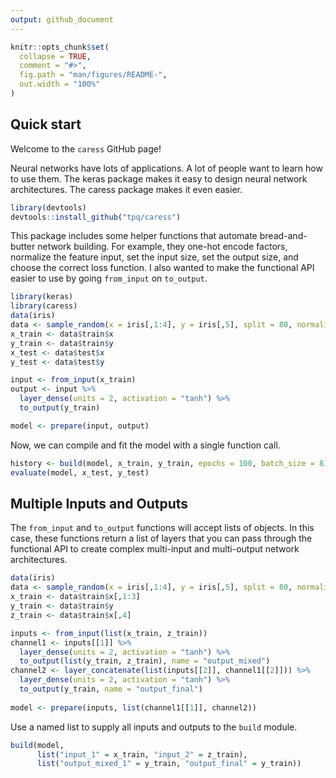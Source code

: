 ```yaml
---
output: github_document
---
```


<!-- README.md is generated from README.Rmd. Please edit that file -->

```r
knitr::opts_chunk$set(
  collapse = TRUE,
  comment = "#>",
  fig.path = "man/figures/README-",
  out.width = "100%"
)
```

## Quick start

Welcome to the `caress` GitHub page!

Neural networks have lots of applications. A lot of people want to learn how to use them. The keras package makes it easy to design neural network architectures. The caress package makes it even easier.

```r
library(devtools)
devtools::install_github("tpq/caress")
```

This package includes some helper functions that automate bread-and-butter network building. For example, they one-hot encode factors, normalize the feature input, set the input size, set the output size, and choose the correct loss function. I also wanted to make the functional API easier to use by going `from_input` on `to_output`.

```r
library(keras)
library(caress)
data(iris)
data <- sample_random(x = iris[,1:4], y = iris[,5], split = 80, normalize = TRUE)
x_train <- data$train$x
y_train <- data$train$y
x_test <- data$test$x
y_test <- data$test$y

input <- from_input(x_train)
output <- input %>%
  layer_dense(units = 2, activation = "tanh") %>%
  to_output(y_train)

model <- prepare(input, output)
```

Now, we can compile and fit the model with a single function call.

```r
history <- build(model, x_train, y_train, epochs = 100, batch_size = 8)
evaluate(model, x_test, y_test)
```

## Multiple Inputs and Outputs

The `from_input` and `to_output` functions will accept lists of objects. In this case, these functions return a list of layers that you can pass through the functional API to create complex multi-input and multi-output network architectures.

```r
data(iris)
data <- sample_random(x = iris[,1:4], y = iris[,5], split = 80, normalize = TRUE)
x_train <- data$train$x[,1:3]
y_train <- data$train$y
z_train <- data$train$x[,4]

inputs <- from_input(list(x_train, z_train))
channel1 <- inputs[[1]] %>%
  layer_dense(units = 2, activation = "tanh") %>%
  to_output(list(y_train, z_train), name = "output_mixed")
channel2 <- layer_concatenate(list(inputs[[2]], channel1[[2]])) %>%
  layer_dense(units = 2, activation = "tanh") %>%
  to_output(y_train, name = "output_final")
  
model <- prepare(inputs, list(channel1[[1]], channel2))
```

Use a named list to supply all inputs and outputs to the `build` module.

```r
build(model,
      list("input_1" = x_train, "input_2" = z_train),
      list("output_mixed_1" = y_train, "output_final" = y_train))
```
